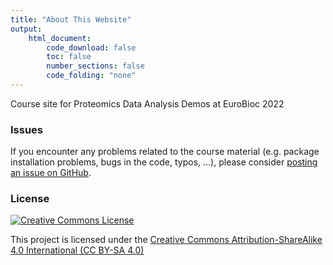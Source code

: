 ```yaml
---
title: "About This Website"
output:
    html_document:
        code_download: false
        toc: false
        number_sections: false
        code_folding: "none"
---
```



Course site for Proteomics Data Analysis Demos at EuroBioc 2022

### Issues
If you encounter any problems related to the course material (e.g. package installation problems, bugs in the code, typos, ...), please consider [posting an issue on GitHub](https://github.com/statOmics/PDAEuroBioc22/issues).

### License

<a rel="license" href="https://creativecommons.org/licenses/by-sa/4.0/"><img alt="Creative Commons License" style="border-width:0" src="https://i.creativecommons.org/l/by-sa/4.0/88x31.png" /></a>

This project is licensed under the [Creative Commons Attribution-ShareAlike 4.0 International (CC BY-SA 4.0)](https://creativecommons.org/licenses/by-sa/4.0/)

